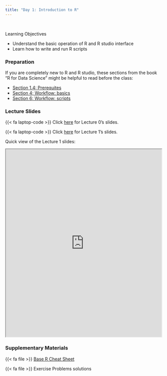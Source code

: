 ```yaml
---
title: "Day 1: Introduction to R"
---
```


<br>

:::{.goals}
::::{.goals-header}
Learning Objectives
::::
::::{.goals-container}
+ Understand the basic operation of R and R studio interface
+ Learn how to write and run R scripts
::::
:::



### Preparation
If you are completely new to R and R studio, these sections from the book "R for Data Science" might be helpful to read before the class:

+ [Section 1.4: Prerequites](https://r4ds.had.co.nz/introduction.html#prerequisites){target="_blank"}
+ [Section 4; Workflow: basics](https://r4ds.had.co.nz/workflow-basics.html){target="_blank"}
+ [Section 6: Workflow: scripts](https://r4ds.had.co.nz/workflow-scripts.html){target="_blank"}


### Lecture Slides

{{< fa laptop-code >}}  Click [here](https://shunkei3.github.io/R-slides/Lec_notes/Lec0/Lec0.html){target="_blank"} for Lecture 0's slides.


{{< fa laptop-code >}}  Click [here](https://shunkei3.github.io/R-slides/Lec_notes/Lec1/Lec.html){target="_blank"} for Lecture 1's slides.


Quick view of the Lecture 1 slides:


```{=html}
<div style="display: flex; justify-content: center;"> 
<iframe width="900" height="600" src="https://shunkei3.github.io/R-slides/Lec_notes/Lec1/Lec1.html" title="Webpage example"></iframe>
</div>
```



### Supplementary Materials

{{< fa file >}} [Base R  Cheat Sheet](https://iqss.github.io/dss-workshops/R/Rintro/base-r-cheat-sheet.pdf){target="_blank"}

{{< fa file >}} Exercise Problems solutions
